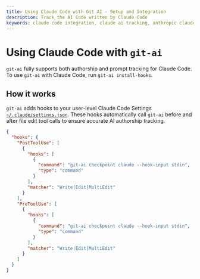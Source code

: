 ```yaml
---
title: Using Claude Code with Git AI - Setup and Integration
description: Track the AI Code written by Claude Code
keywords: claude code integration, claude ai tracking, anthropic claude, claude code hooks, ai authorship claude, git ai claude
---
```


# Using Claude Code with `git-ai`

`git-ai` fully supports both authorship and prompt tracking for Claude Code. To use `git-ai` with Claude Code, run `git-ai install-hooks`.

## How it works

`git-ai` adds hooks to your user-level Claude Code Settings [`~/.claude/settings.json`](https://docs.anthropic.com/en/docs/claude-code/hooks). These hooks automatically call `git-ai` before and after file edit tool calls to ensure accurate AI authorship tracking.

```json
{
  "hooks": {
    "PostToolUse": [
      {
        "hooks": [
          {
            "command": "git-ai checkpoint claude --hook-input stdin",
            "type": "command"
          }
        ],
        "matcher": "Write|Edit|MultiEdit"
      }
    ],
    "PreToolUse": [
      {
        "hooks": [
          {
            "command": "git-ai checkpoint claude --hook-input stdin",
            "type": "command"
          }
        ],
        "matcher": "Write|Edit|MultiEdit"
      }
    ]
  }
}
```
